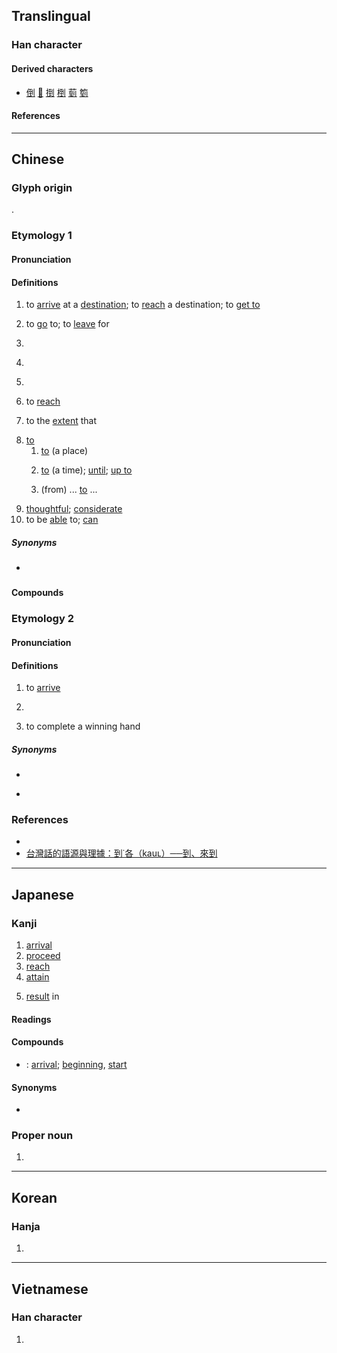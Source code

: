 {{character info}}
==Translingual==
{{stroke order|strokes=8}}
{{stroke order|type=animate}}

===Han character===
{{Han char|rn=18|rad=刀|as=06|sn=8|four=12100|canj=MGLN|ids=⿰至刂}}

====Derived characters====
* [[倒]] [[𠴼]] [[捯]] [[椡]] [[菿]] [[箌]]

====References====
{{Han ref|kx=0138.360|dkj=01950|dj=0314.130|hdz=10334.030|uh=5230}}

----

==Chinese==

===Glyph origin===
{{Han etym}}
{{Han compound|至|刀|ls=psc|c1=s|c2=p|t1=to arrive}}.

===Etymology 1===
{{zh-forms}}

====Pronunciation====
{{zh-pron
|m=dào
|m-s=dao4
|dg=до3
|c=dou3,dou3-2
|c_note=dou<sup>3-2</sup> - verbal complement indicating action completion
|c-t=au1,au1-2
|c-t_note=au<sup>1-2</sup> - verbal complement indicating action completion
|g=dau4/dau3/dau
|g_note=dau<sup>3</sup> - verbal complement indicating action completion; dau - used after verb to indicate continued action or state
|h=pfs=to;gd=dau4
|j=dau3
|mb=da̿u
|md=dó̤
|mn=xm,zz,tw:tò/xm,qz:tò͘/xm,qz,tw:tàu
|mn_note=Xiamen, Quanzhou, Taiwan: tò/tò͘ - literary (tò͘ is rare in Xiamen); tàu - vernacular (limited, e.g. {{zh-l|*到底}})
|mn-t=dao3
|w=2tau
|x=dau4
|mc=y
|oc=y
|ma=y
|cat=v,part,prep,a
}}

====Definitions====
{{zh-hanzi}}

# to [[arrive]] at a [[destination]]; to [[reach]] a destination; to [[get to]]
#: {{zh-x|火車 到 了|The train has '''arrived'''.}}
# to [[go]] to; to [[leave]] for
#: {{zh-x|我 到 機場 接 你。|I'll '''go to''' the airport to pick you up.}}
# {{n-g|used as a [[verbal]] [[complement]] to indicate the (successful) [[completion]] of an action}}
#: {{zh-x|找 到|to have found something}}
#: {{zh-x|做 到|to have achieved something}}
#: {{zh-x|聽 到|to have heard something}}
#: {{zh-x|你 怎麼 沒有 聽 到 我 的 敲門 聲？|How did you not hear my knocking on the door?}}
#: {{zh-x|搵 唔 搵 到{dou3-2} 條 鎖匙？|Could you find the key?|C}}
# {{lb|zh|Cantonese}} {{n-g|used as a [[verbal]] [[complement]] to indicate the completion of an action, with negative sentiment}}
#: {{zh-x|食 到{dou3-2} 條 骨|find a bone in one's food|C}}
#: {{zh-x|畀 人 踩 到{dou3-2} 隻 手|have one's hand stepped on|C}}
# {{lb|zh|dialectal}} {{n-g|used after a verb to indicate a continued action or state}}
# {{lb|zh|usually in the negative}} to [[reach]]
#: {{zh-x|他 體重 不到 五十 公斤。|He weighs less than fifty kilograms.}}
# to the [[extent]] that
#: {{zh-x|佢 嘈 到 我 瞓 唔 著[著]{zoek6}。|He is '''so''' noisy '''that''' I couldn't go to sleep.|C}}
# [[to]]
## [[to]] (a place)
##: {{zh-x|他 到 中國 去 了。|He has gone '''to''' China.}}
##: {{zh-x|我 最近 搬 到 這 個 地區。|I recently moved '''to''' this area.}}
## [[to]] (a time); [[until]]; [[up to]]
##: {{zh-x|這 家 店 從 9 點 開 到 18 點。|This shop is open from 9 '''to''' 6 o'clock.}}
##: {{zh-x|我們 要 把 假{jià}期 推遲 到 天氣 好些 的 時候。|We shall delay our holiday '''until''' the weather is better.}}
## (from) ... [[to]] ...
##: {{zh-x|作業 是 第 一 題 到 第 八 題。|The homework is problems #1 to #8.}}
# [[thoughtful]]; [[considerate]]
# to be [[able]] to; [[can]]
#: {{zh-x|我 取 到 這 本 書。|I '''can''' get this book.}}

=====Synonyms=====
* {{sense|verbal complement indicating completion}} {{q|Min Nan}} {{zh-l|著|tio̍h}}

====Compounds====
{{zh-der|到底|得到|恰到好處|乍到|不到|到達簽證|到場|從頭到腳|一年到頭|想不到|到家|不到頭|堅持到底|到省|一到處|不到家|到期|到大來|到齊|意想不到|意到筆隨|到時|心到神知|到得|事到如今|到處奔走|先來後到|從頭到尾|待到|到處|到差|不到的|到處為家|到眼|到任|到不的|巴到|到職|到達|到頭|不周到|到岸價格|事到臨頭|不到得|到手|周旋到底|報到|到案|吃到飽|到頭來|到此一遊|一天到晚|周到|到敢|到臨|三到|便做到|獨到|投到|手到拿來|料到|水到渠成|新來乍到|手到病除|更做到|手到擒來|旗開馬到|手到回春|搔到癢處|獨到之見|獨到之處|木雞養到|禮數周到|禍到臨頭|沒想到|直到|百年到老|白頭到老|抬到天上|懇到|碰到|窮到骨|掄不到|打到|損到家|料不到|把不到|臨到|逕到|踢到鐵板|趕到|面面俱到|說到做到|門到戶說|讀書三到|馬到成功|見到|辦不到|簽到|精到|藥到病除|達到|藥到回春|老成見到|遲到|遇到|辦到|過到|頭到|點到為止|走馬到任|等到|老到|說曹操，曹操到}}

===Etymology 2===
{{zh-forms|alt=遘,告,至,甲,各-rare,格-rare,𢓜-rare,佫-rare,徦-rare,假-rare,臵-rare}}

====Pronunciation====
{{zh-pron
|mn=kàu
|mn-t=gao3
|md=gáu
|cat=v
}}

====Definitions====
{{zh-hanzi}}

# {{lb|zh|Min}} to [[arrive]]
#: {{zh-x|伊 到 厝 %矣。|He has [[arrived]] home.|MN}}
# {{lb|zh|Min Dong}} {{n-g|used as a [[verbal]] [[complement]] to indicate the (successful) [[completion]] of an action}}
# {{lb|zh|Taiwanese Hokkien|mahjong|playing cards}} to complete a winning hand

=====Synonyms=====
{{sense|to complete a winning hand}}
* {{zh-l|和|tr=hú}}
* {{q|Cantonese}} {{zh-l|食糊}}

===References===
* {{R:yue:Hanzi}}
* [https://taiwanlanguage.wordpress.com/2011/10/08/%E5%88%B0%CB%99%E5%90%84%EF%BC%88kau%CA%9F%EF%BC%89%E2%94%80%E2%94%80%E5%88%B0%E3%80%81%E4%BE%86%E5%88%B0/ 台灣話的語源與理據：到˙各（kauʟ）──到、來到]

{{zh-cat|Beginning}}

----

==Japanese==

===Kanji===
{{ja-kanji|grade=c|rs=刀06}}

# [[arrival]]
# [[proceed]]
# [[reach]]
# [[attain]]
# {{lb|ja|archaic|sort=いたる}} [[result]] in

====Readings====
{{ja-readings
|goon=とう<たう
|kanon=とう<たう
|kun=いた-る
}}

====Compounds====
* {{ja-r|到%來|とう%らい}}: [[arrival]]; [[beginning]], [[start]]

====Synonyms====
* {{l|ja|至}}

{{ja-kref
|jis=457E
|ku=3794
|shift=939e
|euc=C5FE
|freq=1032
|nelson=3846
|newnelson=477
|halpern=1264
|kld=848
|heisig=755
|tuttle=2f6.4
}}

===Proper noun===
{{ja-pos|いたる|proper}}

# {{given name|ja|male|sort=いたる}}

----

==Korean==

===Hanja===
{{ko-hanja|이르다|이를|도}}

# {{hanja form of|도|[[arrival]]}}

----

==Vietnamese==

===Han character===
{{vi-readings|reading=[[đáo]], [[đáu]], [[tráo]]|rs=刀06}}

# {{rfdef|vi|sort=刀06}}
